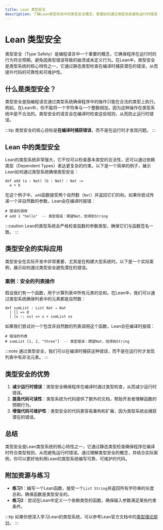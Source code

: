```yaml
---
title: Lean 类型安全
description: 了解Lean类型系统中的类型安全概念，掌握如何通过类型系统避免运行时错误，并通过实际案例加深理解。
---
```


# Lean 类型安全

类型安全（Type Safety）是编程语言中一个重要的概念，它确保程序在运行时的行为符合预期，避免因类型错误导致的崩溃或未定义行为。在Lean中，类型安全是类型系统的核心特性之一，它通过静态类型检查在编译时捕获潜在的错误，从而提升代码的可靠性和可维护性。

## 什么是类型安全？

类型安全是指编程语言通过类型系统确保程序中的操作只能在合法的类型上执行。例如，在Lean中，你不能将一个字符串与一个整数相加，因为这种操作在类型系统中是不合法的。类型安全的语言会在编译时检查这些规则，从而防止运行时错误。

:::tip
类型安全的核心目标是**在编译时捕获错误**，而不是在运行时才发现问题。
:::

## Lean 中的类型安全

Lean的类型系统非常强大，它不仅可以检查基本类型的合法性，还可以通过依赖类型（Dependent Types）表达更复杂的约束。以下是一个简单的例子，展示Lean如何通过类型系统确保类型安全：

```lean
def add (a : Nat) (b : Nat) : Nat :=
  a + b
```

在这个例子中，`add`函数接受两个自然数（`Nat`）并返回它们的和。如果你尝试传递一个非自然数的参数，Lean会在编译时报错：

```lean
# 错误的调用
# add 1 "hello"  -- 类型错误：期望Nat，但得到String
```

:::caution
Lean的类型系统会严格检查函数的参数类型，确保它们与函数签名一致。
:::

## 类型安全的实际应用

类型安全在实际开发中非常重要，尤其是在构建大型系统时。以下是一个实际案例，展示如何通过类型安全避免潜在的错误。

### 案例：安全的列表操作

假设我们有一个函数，用于计算列表中所有元素的总和。在Lean中，我们可以通过类型系统确保列表中的元素都是自然数：

```lean
def sumList : List Nat → Nat
  | [] => 0
  | (x :: xs) => x + sumList xs
```

如果我们尝试对一个包含非自然数的列表调用这个函数，Lean会在编译时报错：

```lean
# 错误的列表
# sumList [1, 2, "three"]  -- 类型错误：期望Nat，但得到String
```

:::note
通过类型安全，我们可以在编译时捕获这种错误，而不是在运行时才发现列表中有非法元素。
:::

## 类型安全的优势

1. **减少运行时错误**：类型安全确保程序在编译时通过类型检查，从而减少运行时错误。
2. **提高代码可读性**：类型系统为代码提供了额外的文档，帮助开发者理解函数的预期行为。
3. **增强代码可维护性**：类型安全的代码更容易重构和扩展，因为类型系统会捕获潜在的错误。

## 总结

类型安全是Lean类型系统的核心特性之一，它通过静态类型检查确保程序在编译时符合类型规则，从而避免运行时错误。通过理解类型安全的概念，并结合实际案例，你可以更好地利用Lean的类型系统编写可靠、可维护的代码。

## 附加资源与练习

- **练习1**：编写一个Lean函数，接受一个`List String`并返回所有字符串的长度总和。确保函数是类型安全的。
- **练习2**：尝试在Lean中定义一个依赖类型的函数，确保输入参数满足某些约束条件。

:::tip
如果你想深入学习Lean的类型系统，可以参考Lean官方文档中的[类型理论部分](https://leanprover.github.io/theorem_proving_in_lean/type_theory.html)。
:::